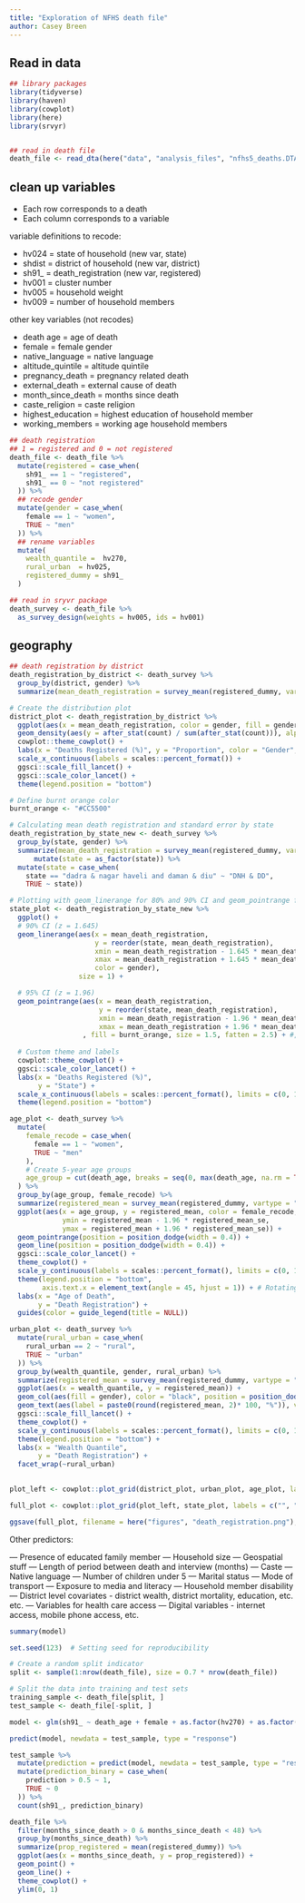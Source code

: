 ```yaml
---
title: "Exploration of NFHS death file"
author: Casey Breen
---
```



## Read in data 


```r
## library packages 
library(tidyverse)
library(haven)
library(cowplot)
library(here)
library(srvyr)


## read in death file 
death_file <- read_dta(here("data", "analysis_files", "nfhs5_deaths.DTA"))
```


## clean up variables 

- Each row corresponds to a death 
- Each column corresponds to a variable


variable definitions to recode: 

- hv024 = state of household (new var, state)
- shdist = district of household (new var, district)
- sh91_ = death_registration (new var, registered)
- hv001 = cluster number 
- hv005 = household weight 
- hv009 = number of household members

other key variables (not recodes)

- death age = age of death 
- female = female gender 
- native_language = native language 
- altitude_quintile = altitude quintile 
- pregnancy_death = pregnancy related death 
- external_death = external cause of death
- month_since_death = months since death
- caste_religion = caste religion 
- highest_education = highest education of household member 
- working_members = working age household members 

```r
## death registration 
## 1 = registered and 0 = not registered
death_file <- death_file %>% 
  mutate(registered = case_when(
    sh91_ == 1 ~ "registered",
    sh91_ == 0 ~ "not registered"
  )) %>% 
  ## recode gender 
  mutate(gender = case_when(
    female == 1 ~ "women",
    TRUE ~ "men"
  )) %>% 
  ## rename variables 
  mutate(
    wealth_quantile =  hv270,
    rural_urban  = hv025,
    registered_dummy = sh91_
  )

```


```r
## read in sryvr package 
death_survey <- death_file %>%
  as_survey_design(weights = hv005, ids = hv001)
```


## geography 

```r
## death registration by district 
death_registration_by_district <- death_survey %>% 
  group_by(district, gender) %>% 
  summarize(mean_death_registration = survey_mean(registered_dummy, vartype = "se"))

# Create the distribution plot
district_plot <- death_registration_by_district %>% 
  ggplot(aes(x = mean_death_registration, color = gender, fill = gender)) + 
  geom_density(aes(y = after_stat(count) / sum(after_stat(count))), alpha = 0.2) +  # Adjust allows for smoothing
  cowplot::theme_cowplot() + 
  labs(x = "Deaths Registered (%)", y = "Proportion", color = "Gender", fill = "Gender") + 
  scale_x_continuous(labels = scales::percent_format()) +
  ggsci::scale_fill_lancet() +
  ggsci::scale_color_lancet() + 
  theme(legend.position = "bottom")
```


```r
# Define burnt orange color
burnt_orange <- "#CC5500"

# Calculating mean death registration and standard error by state
death_registration_by_state_new <- death_survey %>% 
  group_by(state, gender) %>% 
  summarize(mean_death_registration = survey_mean(registered_dummy, vartype = "se")) %>% 
      mutate(state = as_factor(state)) %>% 
  mutate(state = case_when(
    state == "dadra & nagar haveli and daman & diu" ~ "DNH & DD",
    TRUE ~ state))

# Plotting with geom_linerange for 80% and 90% CI and geom_pointrange for 95% CI
state_plot <- death_registration_by_state_new %>% 
  ggplot() +
  # 90% CI (z = 1.645)
  geom_linerange(aes(x = mean_death_registration, 
                     y = reorder(state, mean_death_registration),
                     xmin = mean_death_registration - 1.645 * mean_death_registration_se,
                     xmax = mean_death_registration + 1.645 * mean_death_registration_se,
                     color = gender), 
                 size = 1) +

  # 95% CI (z = 1.96)
  geom_pointrange(aes(x = mean_death_registration, 
                      y = reorder(state, mean_death_registration),
                      xmin = mean_death_registration - 1.96 * mean_death_registration_se,
                      xmax = mean_death_registration + 1.96 * mean_death_registration_se, color = gender), 
                  , fill = burnt_orange, size = 1.5, fatten = 2.5) + #,  
  
  # Custom theme and labels
  cowplot::theme_cowplot() + 
  ggsci::scale_color_lancet() +
  labs(x = "Deaths Registered (%)",
       y = "State") + 
  scale_x_continuous(labels = scales::percent_format(), limits = c(0, 1)) + 
  theme(legend.position = "bottom") 
```


```r
age_plot <- death_survey %>% 
  mutate(
    female_recode = case_when(
      female == 1 ~ "women",
      TRUE ~ "men"
    ),
    # Create 5-year age groups
    age_group = cut(death_age, breaks = seq(0, max(death_age, na.rm = TRUE), by = 5), right = FALSE, include.lowest = TRUE)
  ) %>%
  group_by(age_group, female_recode) %>% 
  summarize(registered_mean = survey_mean(registered_dummy, vartype = "se")) %>% 
  ggplot(aes(x = age_group, y = registered_mean, color = female_recode,
             ymin = registered_mean - 1.96 * registered_mean_se, 
             ymax = registered_mean + 1.96 * registered_mean_se)) +
  geom_pointrange(position = position_dodge(width = 0.4)) + 
  geom_line(position = position_dodge(width = 0.4)) + 
  ggsci::scale_color_lancet() +
  theme_cowplot() + 
  scale_y_continuous(labels = scales::percent_format(), limits = c(0, 1)) +
  theme(legend.position = "bottom", 
        axis.text.x = element_text(angle = 45, hjust = 1)) + # Rotating the x-axis labels
  labs(x = "Age of Death",
       y = "Death Registration") + 
  guides(color = guide_legend(title = NULL))

```

```r
urban_plot <- death_survey %>% 
  mutate(rural_urban = case_when(
    rural_urban == 2 ~ "rural",
    TRUE ~ "urban"
  )) %>%
  group_by(wealth_quantile, gender, rural_urban) %>% 
  summarize(registered_mean = survey_mean(registered_dummy, vartype = "se")) %>% 
  ggplot(aes(x = wealth_quantile, y = registered_mean)) + 
  geom_col(aes(fill = gender), color = "black", position = position_dodge2(width = 1, padding = 0.2), alpha = 0.5) + 
  geom_text(aes(label = paste0(round(registered_mean, 2)* 100, "%")), vjust = -0.8, hjust = .4, position = position_dodge2(width = 1, padding = 0.2)) + 
  ggsci::scale_fill_lancet() +
  theme_cowplot() + 
  scale_y_continuous(labels = scales::percent_format(), limits = c(0, 1)) +
  theme(legend.position = "bottom") + 
  labs(x = "Wealth Quantile",
       y = "Death Registration") + 
  facet_wrap(~rural_urban)
  
```

```r
plot_left <- cowplot::plot_grid(district_plot, urban_plot, age_plot, labels = "AUTO", cols = 1) 

full_plot <- cowplot::plot_grid(plot_left, state_plot, labels = c("", "D"), cols = 2, rel_widths = c(1.3, 1))

ggsave(full_plot, filename = here("figures", "death_registration.png"), width = 14, height = 10, bg = "white")
```


Other predictors: 

— Presence of educated family member
— Household size 
— Geospatial stuff
— Length of period between death and interview (months)
— Caste 
— Native language 
— Number of children under 5
— Marital status 
— Mode of transport 
— Exposure to media and literacy 
— Household member disability 
— District level covariates - district wealth, district mortality, education, etc. etc. 
— Variables for health care access 
— Digital variables - internet access, mobile phone access, etc. 


```r
summary(model)
```


```r
set.seed(123)  # Setting seed for reproducibility

# Create a random split indicator
split <- sample(1:nrow(death_file), size = 0.7 * nrow(death_file))

# Split the data into training and test sets
training_sample <- death_file[split, ]
test_sample <- death_file[-split, ]
```


```r
model <- glm(sh91_ ~ death_age + female + as.factor(hv270) + as.factor(hv025) + as.factor(hv024), data = training_sample, family = "binomial")

predict(model, newdata = test_sample, type = "response")

test_sample %>% 
  mutate(prediction = predict(model, newdata = test_sample, type = "response")) %>% 
  mutate(prediction_binary = case_when(
    prediction > 0.5 ~ 1,
    TRUE ~ 0
  )) %>% 
  count(sh91_, prediction_binary)
```




```r
death_file %>% 
  filter(months_since_death > 0 & months_since_death < 48) %>%
  group_by(months_since_death) %>% 
  summarize(prop_registered = mean(registered_dummy)) %>% 
  ggplot(aes(x = months_since_death, y = prop_registered)) + 
  geom_point() + 
  geom_line() + 
  theme_cowplot() +
  ylim(0, 1)
```

